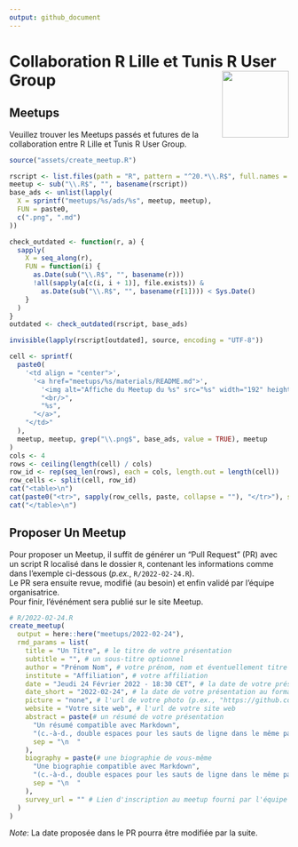 ```yaml
---
output: github_document
---
```


# Collaboration R Lille et Tunis R User Group <img src="assets/rlille_tunis.svg" align="right" width="120" />

<!-- badges: start -->
<!-- [![License](https://img.shields.io/github/license/Tunis-R-User-Group/Lille-Tunis-Meetups)](LICENSE) -->
<!-- badges: end -->

## Meetups

Veuillez trouver les Meetups passés et futures de la collaboration entre R Lille et Tunis R User Group.

```r
source("assets/create_meetup.R")

rscript <- list.files(path = "R", pattern = "^20.*\\.R$", full.names = TRUE)
meetup <- sub("\\.R$", "", basename(rscript))
base_ads <- unlist(lapply(
  X = sprintf("meetups/%s/ads/%s", meetup, meetup),
  FUN = paste0,
  c(".png", ".md")
))

check_outdated <- function(r, a) {
  sapply(
    X = seq_along(r),
    FUN = function(i) {
      as.Date(sub("\\.R$", "", basename(r)))
      !all(sapply(a[c(i, i + 1)], file.exists)) &
        as.Date(sub("\\.R$", "", basename(r[1]))) < Sys.Date()
    }
  )
}
outdated <- check_outdated(rscript, base_ads)

invisible(lapply(rscript[outdated], source, encoding = "UTF-8"))
```

```r
cell <- sprintf(
  paste0(
    '<td align = "center">',
      '<a href="meetups/%s/materials/README.md">',
        '<img alt="Affiche du Meetup du %s" src="%s" width="192" height="108" />',
        "<br/>",
        "%s",
      "</a>",
    "</td>"
  ),
  meetup, meetup, grep("\\.png$", base_ads, value = TRUE), meetup
)
cols <- 4
rows <- ceiling(length(cell) / cols)
row_id <- rep(seq_len(rows), each = cols, length.out = length(cell))
row_cells <- split(cell, row_id)
cat("<table>\n")
cat(paste0("<tr>", sapply(row_cells, paste, collapse = ""), "</tr>"), sep = "")
cat("</table>\n")
```

## Proposer Un Meetup

Pour proposer un Meetup, il suffit de générer un "Pull Request" (PR) avec un script R localisé dans le dossier `R`,
contenant les informations comme dans l'exemple ci-dessous (*p.ex.*, `R/2022-02-24.R`).  
Le PR sera ensuite revue, modifié (au besoin) et enfin validé par l'équipe organisatrice.  
Pour finir, l'événément sera publié sur le site Meetup.

```r
# R/2022-02-24.R
create_meetup(
  output = here::here("meetups/2022-02-24"),
  rmd_params = list(
    title = "Un Titre", # le titre de votre présentation
    subtitle = "", # un sous-titre optionnel
    author = "Prénom Nom", # votre prénom, nom et éventuellement titre
    institute = "Affiliation", # votre affiliation
    date = "Jeudi 24 Février 2022 - 18:30 CET", # la date de votre présentation
    date_short = "2022-02-24", # la date de votre présentation au format YYYY-MM-DD
    picture = "none", # l'url de votre photo (p.ex., "https://github.com/Tunis-R-User-Group.png") ou "none"
    website = "Votre site web", # l'url de votre site web
    abstract = paste(# un résumé de votre présentation
      "Un résumé compatible avec Markdown",
      "(c.-à-d., double espaces pour les sauts de ligne dans le même paragraphe, etc.)",
      sep = "\n  "
    ),
    biography = paste(# une biographie de vous-même
      "Une biographie compatible avec Markdown",
      "(c.-à-d., double espaces pour les sauts de ligne dans le même paragraphe, etc.)",
      sep = "\n  "
    ),
    survey_url = "" # Lien d'inscription au meetup fourni par l'équipe organisatrice
  )
)
```

*Note*: La date proposée dans le PR pourra être modifiée par la suite.
